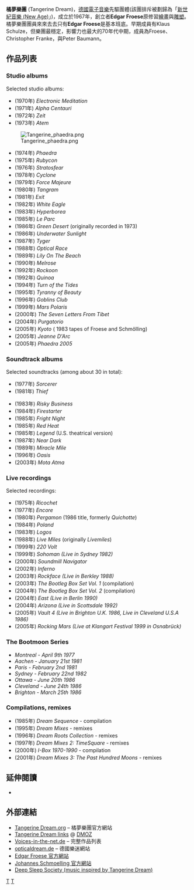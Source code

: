 {{roughtranslation|time=2018-07-13T01:42:56+00:00}}
'''橘夢樂團''' (Tangerine Dream)，[[德國|德國]][[電子音樂|電子音樂]]先驅團體(該團排斥被劃歸為「[[新世紀音樂|新世紀音樂 (New Age)]]」)，成立於1967年，創立者'''Edgar Froese'''原修習[[繪畫|繪畫]]與[[雕塑|雕塑]]。橘夢樂團團員來來去去只有'''Edgar Froese'''是基本班底。早期成員有Klaus Schulze，但樂團最穩定，影響力也最大的70年代中期，成員為Froese、Christopher Franke，與Peter Baumann。

==作品列表==

=== Studio albums ===

Selected studio albums:
<!--
PLEASE NOTE: the years reflect each record's initial commercial release date rather than the date of recording. Hence, Soundmill Navigator is listed at 2000, not 1976. For changed titles, the later, "definitive" title is used (because that's what you'll find in stores) but the original title is also listed in parentheses.
-->

* (1970年) ''Electronic Meditation''
* (1971年) ''Alpha Centauri''
* (1972年) ''Zeit''
* (1973年) ''Atem''
[[File:Tangerine_phaedra.png|thumb]]
* (1974年) ''Phaedra''
* (1975年) ''Rubycon''
* (1976年) ''Stratosfear''
* (1978年) ''Cyclone''
* (1979年) ''Force Majeure''
* (1980年) ''Tangram''
* (1981年) ''Exit''
* (1982年) ''White Eagle''
* (1983年) ''Hyperborea''
* (1985年) ''Le Parc''
* (1986年) ''Green Desert'' (originally recorded in 1973)
* (1986年) ''Underwater Sunlight''
* (1987年) ''Tyger''
* (1988年) ''Optical Race''
* (1989年) ''Lily On The Beach''
* (1990年) ''Melrose''
* (1992年) ''Rockoon''
* (1992年) ''Quinoa''
* (1994年) ''Turn of the Tides''
* (1995年) ''Tyranny of Beauty''
* (1996年) ''Goblins Club''
* (1999年) ''Mars Polaris''
* (2000年) ''The Seven Letters From Tibet''
* (2004年) ''Purgatorio''
* (2005年) ''Kyoto'' (<!--reworked?-->1983 tapes of Froese and Schmölling)
* (2005年) ''Jeanne D'Arc''
* (2005年) ''Phaedra 2005''

=== Soundtrack albums ===

Selected soundtracks (among about 30<!--in 2005--> in total):

* (1977年) ''Sorcerer''
* (1981年) ''Thief''
<!--* (1982年) ''Future War 198X'' (this is unreleased)-->
<!--* (1983年) ''The Keep'' (never officially released)-->
* (1983年) ''Risky Business''
* (1984年) ''Firestarter''
* (1985年) ''Fright Night''
* (1985年) ''Red Heat''
* (1985年) ''Legend'' (U.S. theatrical version)
* (1987年) ''Near Dark''
* (1989年) ''Miracle Mile''
* (1996年) ''Oasis''
* (2003年) ''Mota Atma''

=== Live recordings ===

Selected recordings:

* (1975年) ''Ricochet''
* (1977年) ''Encore''
* (1980年) ''Pergamon'' (1986 title, formerly ''Quichotte'')
* (1984年) ''Poland''
* (1983年) ''Logos''
* (1988年) ''Live Miles'' (originally ''Livemiles'')
* (1999年) ''220 Volt''
* (1999年) ''Sohoman (Live in Sydney 1982)''
* (2000年) ''Soundmill Navigator''
* (2002年) ''Inferno''
* (2003年) ''Rockface (Live in Berkley 1988)''
* (2003年) ''The Bootleg Box Set Vol. 1'' (compilation)
* (2004年) ''The Bootleg Box Set Vol. 2'' (compilation)
* (2004年) ''East (Live in Berlin 1990)''
* (2004年) ''Arizona (Live in Scottsdale 1992)''
* (2005年) ''Vault 4 (Live in Brighton U.K. 1986, Live in Cleveland U.S.A 1986)''
* (2005年) ''Rocking Mars (Live at Klangart Festival 1999 in Osnabrück)''

=== The Bootmoon Series ===
* ''Montreal - April 9th 1977''
* ''Aachen - January 21st 1981''
* ''Paris - February 2nd 1981''
* ''Sydney - February 22nd 1982''
* ''Ottawa - June 20th 1986''
* ''Cleveland - June 24th 1986''
* ''Brighton - March 25th 1986''

=== Compilations, remixes ===
<!--Compilation: material mostly available on studio albums-->

* (1985年) ''Dream Sequence'' - compilation
* (1995年) ''Dream Mixes'' - remixes
* (1996年) ''Dream Roots Collection'' - remixes
* (1997年) ''Dream Mixes 2: TimeSquare'' - remixes
* (2000年) ''I-Box 1970-1990'' - compilation
* (2001年) ''Dream Mixes 3: The Past Hundred Moons'' - remixes

== 延伸閱讀 ==
* {{Book reference | title = Digital Gothic - A Critical Discography of Tangerine Dream | author = Stump, Paul | year = 1999 | publisher = Firefly Publishing | id = ISBN 978-0-946719-18-1}}

== 外部連結 ==
* [http://www.tangerinedream.org/ Tangerine Dream.org] {{Wayback|url=http://www.tangerinedream.org/ |date=20181228043234 }} – 橘夢樂團官方網站
* [http://dmoz.org/Arts/Music/Bands_and_Artists/T/Tangerine_Dream/ Tangerine Dream links] {{Wayback|url=http://dmoz.org/Arts/Music/Bands_and_Artists/T/Tangerine_Dream/ |date=20170305182339 }} @ [[Open_Directory_Project|DMOZ]]
* [http://www.voices-in-the-net.de/ Voices-in-the-net.de] {{Wayback|url=http://www.voices-in-the-net.de/ |date=20121230024735 }} – 完整作品列表
* [http://www.opticaldream.de/ opticaldream.de] {{Wayback|url=http://www.opticaldream.de/ |date=20210210211752 }} – 德國樂迷網站
* [http://www.edgarfroese.com/ Edgar Froese 官方網站] {{Wayback|url=http://www.edgarfroese.com/ |date=20041129041504 }}
* [http://www.johannesschmoelling.de/ Johannes Schmoelling 官方網站] {{Wayback|url=http://www.johannesschmoelling.de/ |date=20210218052208 }}
*[http://www.soundclick.com/bands/pageartist.cfm?bandID=61308 Deep Sleep Society (music inspired by Tangerine Dream)] {{Wayback|url=http://www.soundclick.com/bands/pageartist.cfm?bandID=61308 |date=20210314130341 }}

{{Authority control}}
[[Category:德國樂團|T]]
[[Category:電子音樂團體|T]]